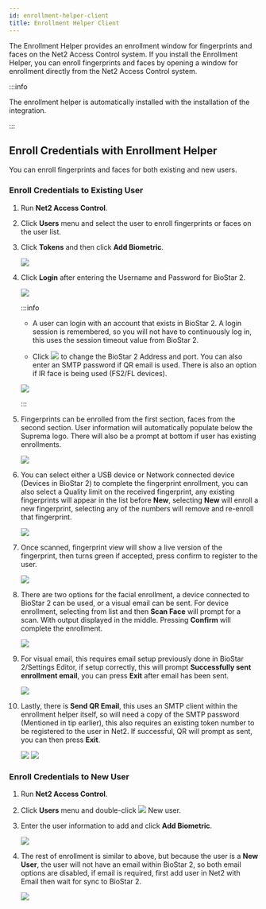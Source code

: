 ```yaml
---
id: enrollment-helper-client
title: Enrollment Helper Client
---
```


The Enrollment Helper provides an enrollment window for fingerprints and faces on the Net2 Access Control system. If you install the Enrollment Helper, you can enroll fingerprints and faces by opening a window for enrollment directly from the Net2 Access Control system.

:::info

The enrollment helper is automatically installed with the installation of the integration.

:::

## Enroll Credentials with Enrollment Helper

You can enroll fingerprints and faces for both existing and new users.

### Enroll Credentials to Existing User

1. Run **Net2 Access Control**.

1. Click **Users** menu and select the user to enroll fingerprints or faces on the user list.

1. Click **Tokens** and then click **Add Biometric**.

    <Image src='/img/integration/enroll-credential-existing-user3.png' alone />

1. Click **Login** after entering the Username and Password for BioStar 2.

    <Image src='/img/integration/enroll-credential-existing-user4.png' alone />

    :::info

    * A user can login with an account that exists in BioStar 2. A login session is remembered, so you will not have to continuously log in, this uses the session timeout value from BioStar 2.

    * Click <Image src='/img/integration/ico-enroll-credential-existing-user-setting.png' ico alone /> to change the BioStar 2 Address and port. You can also enter an SMTP password if QR email is used. There is also an option if IR face is being used (FS2/FL devices).

    <Image src='/img/integration/enroll-credential-existing-user-setting4-1.png' alone />

    :::

1. Fingerprints can be enrolled from the first section, faces from the second section. User information will automatically populate below the Suprema logo. There will also be a prompt at bottom if user has existing enrollments.

    <Image src='/img/integration/enroll-credential-existing-user-setting5.png' alone />

1. You can select either a USB device or Network connected device (Devices in BioStar 2) to complete the fingerprint enrollment, you can also select a Quality limit on the received fingerprint, any existing fingerprints will appear in the list before **New**, selecting **New** will enroll a new fingerprint, selecting any of the numbers will remove and re-enroll that fingerprint.

    <Image src='/img/integration/enroll-credential-existing-user-setting6.png' alone />

1. Once scanned, fingerprint view will show a live version of the fingerprint, then turns green if accepted, press confirm to register to the user.

    <Image src='/img/integration/enroll-credential-existing-user-setting7.png' alone />

1. There are two options for the facial enrollment, a device connected to BioStar 2 can be used, or a visual email can be sent. For device enrollment, selecting from list and then **Scan Face** will prompt for a scan. With output displayed in the middle. Pressing **Confirm** will complete the enrollment.

    <Image src='/img/integration/enroll-credential-existing-user-setting8.png' alone />

1. For visual email, this requires email setup previously done in BioStar 2/Settings Editor, if setup correctly, this will prompt **Successfully sent enrollment email**, you can press **Exit** after email has been sent.

    <Image src='/img/integration/enroll-credential-existing-user-setting9.png' alone />

1. Lastly, there is **Send QR Email**, this uses an SMTP client within the enrollment helper itself, so will need a copy of the SMTP password (Mentioned in tip earlier), this also requires an existing token number to be registered to the user in Net2. If successful, QR will prompt as sent, you can then press **Exit**.

    <Image src='/img/integration/enroll-credential-existing-user-setting10.png' alone />

    <Image src='/img/integration/enroll-credential-existing-user-setting10-1.png' alone />

### Enroll Credentials to New User

1. Run **Net2 Access Control**.

1. Click **Users** menu and double-click <Image src='/img/integration/ico-enroll-credentials-new-user.png' ico alone /> New user.

1. Enter the user information to add and click **Add Biometric**.

    <Image src='/img/integration/enroll-credentials-new-user3.png' alone />

1. The rest of enrollment is similar to above, but because the user is a **New User**, the user will not have an email within BioStar 2, so both email options are disabled, if email is required, first add user in Net2 with Email then wait for sync to BioStar 2.

    <Image src='/img/integration/enroll-credentials-new-user4.png' alone />